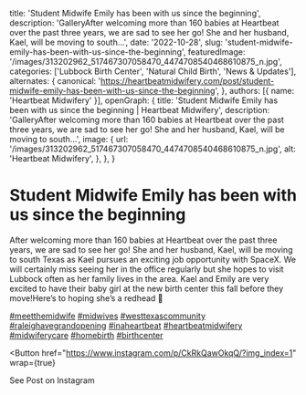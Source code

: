   title: 'Student Midwife Emily has been with us since the beginning',
  description: 'GalleryAfter welcoming more than 160 babies at Heartbeat over the past three years, we are sad to see her go! She and her husband, Kael, will be moving to south...',
  date: '2022-10-28',
  slug: 'student-midwife-emily-has-been-with-us-since-the-beginning',
  featuredImage: '/images/313202962_517467307058470_4474708540468610875_n.jpg',
  categories: ['Lubbock Birth Center', 'Natural Child Birth', 'News & Updates'],
  alternates: {
    canonical: 'https://heartbeatmidwifery.com/post/student-midwife-emily-has-been-with-us-since-the-beginning',
  },
  authors: [{ name: 'Heartbeat Midwifery' }],
  openGraph: {
    title: 'Student Midwife Emily has been with us since the beginning | Heartbeat Midwifery',
    description: 'GalleryAfter welcoming more than 160 babies at Heartbeat over the past three years, we are sad to see her go! She and her husband, Kael, will be moving to south...',
    image: {
      url: '/images/313202962_517467307058470_4474708540468610875_n.jpg',
      alt: 'Heartbeat Midwifery',
    },
  },
}


# Student Midwife Emily has been with us since the beginning

<Gallery>
  <GalleryItem
    src="/images/313202962_517467307058470_4474708540468610875_n.jpg"
    size="large"
  />
  <GalleryItem
    src="/images/313340242_3250016071907185_7005658231686885050_n.jpg"
    size="large"
  />
  <GalleryItem
    src="/images/312909248_5395211630577433_4432221643500267031_n.jpg"
    size="large"
  />
  <GalleryItem
    src="/images/313195717_630674235188668_2182661508857438580_n.jpg"
    size="large"
  />
</Gallery>

After welcoming more than 160 babies at Heartbeat over the past three years, we are sad to see her go! She and her husband, Kael, will be moving to south Texas as Kael pursues an exciting job opportunity with SpaceX. We will certainly miss seeing her in the office regularly but she hopes to visit Lubbock often as her family lives in the area. Kael and Emily are very excited to have their baby girl at the new birth center this fall before they move!Here’s to hoping she’s a redhead 🍓

[#meetthemidwife](https://www.instagram.com/explore/tags/meetthemidwife/) [#midwives](https://www.instagram.com/explore/tags/midwives/) [#westtexascommunity](https://www.instagram.com/explore/tags/westtexascommunity/) [#raleighavegrandopening](https://www.instagram.com/explore/tags/raleighavegrandopening/) [#inaheartbeat](https://www.instagram.com/explore/tags/inaheartbeat/) [#heartbeatmidwifery](https://www.instagram.com/explore/tags/heartbeatmidwifery/) [#midwiferycare](https://www.instagram.com/explore/tags/midwiferycare/) [#homebirth](https://www.instagram.com/explore/tags/homebirth/) [#birthcenter](https://www.instagram.com/explore/tags/birthcenter/)

<Button
  href="https://www.instagram.com/p/CkRkQawOkqQ/?img_index=1"
  wrap={true}
>
  See Post on Instagram
</Button>
